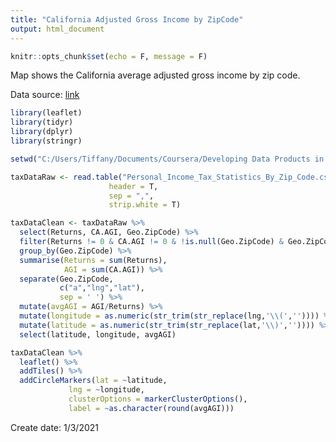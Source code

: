 ---
title: "California Adjusted Gross Income by ZipCode"
output: html_document
---

```{r setup, include=FALSE}
knitr::opts_chunk$set(echo = F, message = F)
```

Map shows the California average adjusted gross income by zip code.

Data source: [link](https://data.ca.gov/dataset/personal-income-tax-statistics-by-zip-code)

```{r map}
library(leaflet)
library(tidyr)
library(dplyr)
library(stringr)

setwd("C:/Users/Tiffany/Documents/Coursera/Developing Data Products in R")

taxDataRaw <- read.table("Personal_Income_Tax_Statistics_By_Zip_Code.csv",
                      header = T,
                      sep = ",",
                      strip.white = T)

taxDataClean <- taxDataRaw %>%
  select(Returns, CA.AGI, Geo.ZipCode) %>%
  filter(Returns != 0 & CA.AGI != 0 & !is.null(Geo.ZipCode) & Geo.ZipCode != '') %>%
  group_by(Geo.ZipCode) %>%
  summarise(Returns = sum(Returns),
            AGI = sum(CA.AGI)) %>%
  separate(Geo.ZipCode,
           c("a","lng","lat"),
           sep = ' ') %>%
  mutate(avgAGI = AGI/Returns) %>%
  mutate(longitude = as.numeric(str_trim(str_replace(lng,'\\(','')))) %>%
  mutate(latitude = as.numeric(str_trim(str_replace(lat,'\\)','')))) %>%
  select(latitude, longitude, avgAGI)

taxDataClean %>%
  leaflet() %>%
  addTiles() %>%
  addCircleMarkers(lat = ~latitude,
             lng = ~longitude,
             clusterOptions = markerClusterOptions(),
             label = ~as.character(round(avgAGI)))
```

Create date: 1/3/2021
